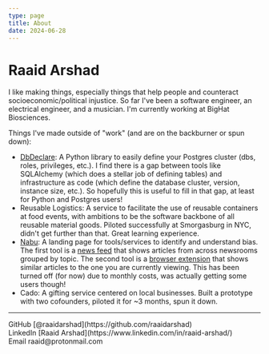 ```yaml
---
type: page
title: About
date: 2024-06-28
---
```


# Raaid Arshad

I like making things, especially things that help people and counteract socioeconomic/political injustice. So far I've been a software engineer, an electrical engineer, and a musician. I'm currently working at BigHat Biosciences.

Things I've made outside of "work" (and are on the backburner or spun down):

- [DbDeclare](https://github.com/raaidarshad/dbdeclare): A Python library to easily define your Postgres cluster (dbs, roles, privileges, etc.). I find there is a gap between tools like SQLAlchemy (which does a stellar job of defining tables) and infrastructure as code (which define the database cluster, version, instance size, etc.). So hopefully this is useful to fill in that gap, at least for Python and Postgres users!
- Reusable Logistics: A service to facilitate the use of reusable containers at food events, with ambitions to be the software backbone of all reusable material goods. Piloted successfully at Smorgasburg in NYC, didn't get further than that. Great learning experience.
- [Nabu](https://nabu.news): A landing page for tools/services to identify and understand bias. The first tool is a [news feed](https://www.nabu.news/latest) that shows articles from across newsrooms grouped by topic. The second tool is a [browser extension](https://www.nabu.news) that shows similar articles to the one you are currently viewing. This has been turned off (for now) due to monthly costs, was actually getting some users though!
- Cado: A gifting service centered on local businesses. Built a prototype with two cofounders, piloted it for ~3 months, spun it down.

---

<div>
  GitHub [@raaidarshad](https://github.com/raaidarshad)
  <br />
  LinkedIn [Raaid Arshad](https://www.linkedin.com/in/raaid-arshad/)
  <br />
  Email raaid@protonmail.com
</div>

